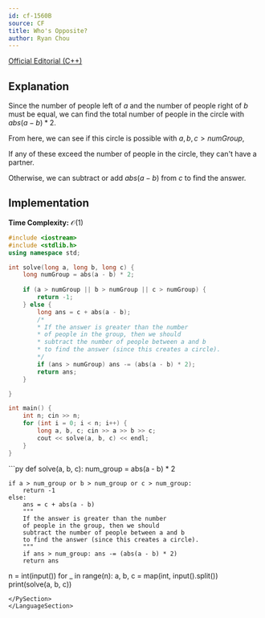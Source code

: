 ```yaml
---
id: cf-1560B
source: CF
title: Who's Opposite?
author: Ryan Chou
---
```


[Official Editorial (C++)](https://codeforces.com/blog/entry/94009)

## Explanation

Since the number of people left of $a$ and the number of people right of $b$ must be equal, we can find the total number of people in the circle with $abs(a - b) * 2$. 

From here, we can see if this circle is possible with $a, b, c > numGroup$, 

If any of these exceed the number of people in the circle, they can't have a partner. 

Otherwise, we can subtract or add $abs(a - b)$ from $c$ to find the answer.

## Implementation

**Time Complexity:** $\mathcal{O}(1)$

<LanguageSection>

<CPPSection>

```cpp
#include <iostream>
#include <stdlib.h>
using namespace std;

int solve(long a, long b, long c) {
	long numGroup = abs(a - b) * 2;
	
	if (a > numGroup || b > numGroup || c > numGroup) {
		return -1;
	} else {
		long ans = c + abs(a - b);
		/*
		* If the answer is greater than the number
		* of people in the group, then we should 
		* subtract the number of people between a and b
		* to find the answer (since this creates a circle).
		*/
		if (ans > numGroup) ans -= (abs(a - b) * 2);
		return ans;
	}

}

int main() {
	int n; cin >> n;
	for (int i = 0; i < n; i++) {
		long a, b, c; cin >> a >> b >> c;
		cout << solve(a, b, c) << endl;
	}
}
```
</CPPSection>

<PySection>
```py
def solve(a, b, c):
	num_group = abs(a - b) * 2

	if a > num_group or b > num_group or c > num_group:
		return -1
	else:
		ans = c + abs(a - b)
		"""
		If the answer is greater than the number
		of people in the group, then we should 
		subtract the number of people between a and b
		to find the answer (since this creates a circle).
		"""
		if ans > num_group: ans -= (abs(a - b) * 2)
		return ans

n = int(input())
for _ in range(n):
	a, b, c = map(int, input().split())
	print(solve(a, b, c))
```
</PySection>
</LanguageSection>
